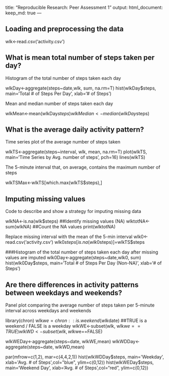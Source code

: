 title: "Reproducible Research: Peer Assessment 1"
output: 
  html_document:
    keep_md: true
---


## Loading and preprocessing the data

wlk<-read.csv('activity.csv')

## What is mean total number of steps taken per day?

Histogram of the total number of steps taken each day

wlkDay<-aggregate(steps~date,wlk, sum, na.rm=T)
hist(wlkDay$steps, main='Total # of Steps Per Day', xlab='# of Steps')

Mean and median number of steps taken each day

wlkMean<-mean(wlkDay$steps)
wlkMedian<-median(wlkDay$steps)

## What is the average daily activity pattern?

Time series plot of the average number of steps taken

wlkTS<-aggregate(steps~interval, wlk, mean, na.rm=T)
plot(wlkTS, main='Time Series by Avg. number of steps', pch=16)
lines(wlkTS)

The 5-minute interval that, on average, contains the maximum number of steps

wlkTSMax<-wlkTS[which.max(wlkTS$steps),]


## Imputing missing values

Code to describe and show a strategy for imputing missing data

wlkNA<-is.na(wlk$steps) ##Identify missing values (NA)
wlktotNA<-sum(wlkNA) ##Count the NA values
print(wlktotNA)

Replace missing interval with the mean of the 5-min interval
wlk0<-read.csv('activity.csv')
wlk0$steps[is.na(wlk0$steps)]=wlkTS$steps

###Histogram of the total number of steps taken each day after missing values are imputed
wlk0Day<-aggregate(steps~date,wlk0, sum)
hist(wlk0Day$steps, main='Total # of Steps Per Day (Non-NA)', xlab='# of Steps')


## Are there differences in activity patterns between weekdays and weekends?

Panel plot comparing the average number of steps taken per 5-minute interval across weekdays and weekends

library(chron)
wlk$we=chron::is.weekend(wlk$date) ##TRUE is a weekend / FALSE is a weekday
wlkWE<-subset(wlk, wlk$we==TRUE)
wlkWD<-subset(wlk, wlk$we==FALSE)

wlkWEDay<-aggregate(steps~date, wlkWE,mean)
wlkWDDay<-aggregate(steps~date, wlkWD,mean)

par(mfrow=c(1,2), mar=c(4,4,2,1))
hist(wlkWDDay$steps, main='Weekday', xlab='Avg. # of Steps',col="blue", 
     ylim=c(0,12))
hist(wlkWEDay$steps, main='Weekend Day ', xlab='Avg. # of Steps',col="red", 
     ylim=c(0,12))
